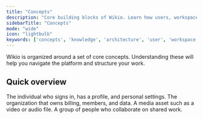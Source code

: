 ```yaml
---
title: "Concepts"
description: "Core building blocks of Wikio. Learn how users, workspaces, teams, projects, clients, items, workflows, folders, and collections fit together."
sidebarTitle: "Concepts"
mode: "wide"
icon: "lightbulb"
keywords: ['concepts', 'knowledge', 'architecture', 'user', 'workspace', 'project', 'team', 'workflow']
---
```


Wikio is organized around a set of core concepts. Understanding these will help you navigate the platform and structure your work.

## Quick overview

<Columns cols={3}>
  <Card title="User" icon="user" href="/concepts/user">
    The individual who signs in, has a profile, and personal settings.
  </Card>
  <Card title="Workspace" icon="building" href="/concepts/workspace">
    The organization that owns billing, members, and data.
  </Card>
  <Card title="Asset" icon="file-video" href="/concepts/asset">
    A media asset such as a video or audio file.
  </Card>
  
  <Card title="Team" icon="users" href="/concepts/team">
    A group of people who collaborate on shared work.
  </Card>